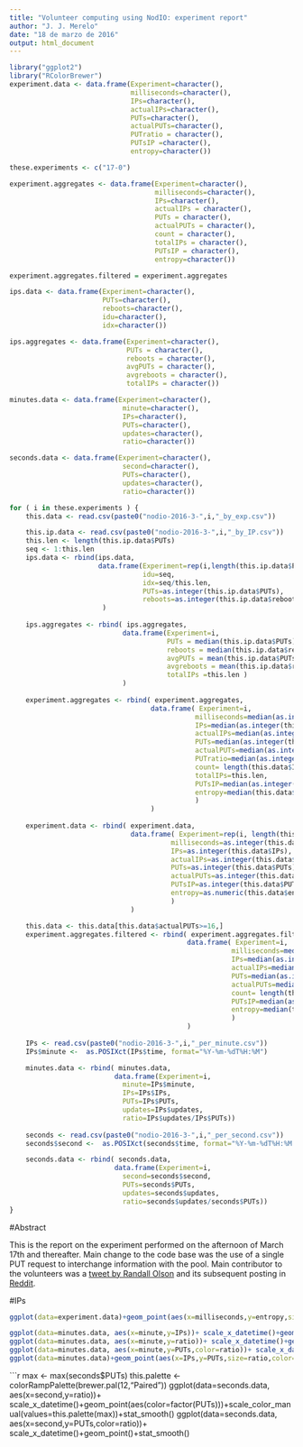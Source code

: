 ```yaml
---
title: "Volunteer computing using NodIO: experiment report"
author: "J. J. Merelo"
date: "18 de marzo de 2016"
output: html_document
---
```


```r

library("ggplot2")
library("RColorBrewer")
experiment.data <- data.frame(Experiment=character(),
                              milliseconds=character(),                           
                              IPs=character(), 
                              actualIPs=character(),
                              PUTs=character(),
                              actualPUTs=character(),
                              PUTratio = character(),
                              PUTsIP =character(),
                              entropy=character())

these.experiments <- c("17-0")

experiment.aggregates <- data.frame(Experiment=character(),
                                    milliseconds=character(),
                                    IPs=character(),
                                    actualIPs = character(),
                                    PUTs = character(),
                                    actualPUTs = character(),
                                    count = character(),
                                    totalIPs = character(),
                                    PUTsIP = character(),
                                    entropy=character())

experiment.aggregates.filtered = experiment.aggregates

ips.data <- data.frame(Experiment=character(),                      
                       PUTs=character(),
                       reboots=character(),
                       idu=character(),
                       idx=character())

ips.aggregates <- data.frame(Experiment=character(),
                             PUTs = character(),
                             reboots = character(),
                             avgPUTs = character(),
                             avgreboots = character(),
                             totalIPs = character())

minutes.data <- data.frame(Experiment=character(),                      
                            minute=character(),
                            IPs=character(),
                            PUTs=character(),
                            updates=character(),
                            ratio=character())

seconds.data <- data.frame(Experiment=character(),                      
                            second=character(),
                            PUTs=character(),
                            updates=character(),
                            ratio=character())

for ( i in these.experiments ) {
    this.data <- read.csv(paste0("nodio-2016-3-",i,"_by_exp.csv"))

    this.ip.data <- read.csv(paste0("nodio-2016-3-",i,"_by_IP.csv"))
    this.len <- length(this.ip.data$PUTs)
    seq <- 1:this.len
    ips.data <- rbind(ips.data,
                      data.frame(Experiment=rep(i,length(this.ip.data$PUTs)),
                                 idu=seq,
                                 idx=seq/this.len,
                                 PUTs=as.integer(this.ip.data$PUTs),
                                 reboots=as.integer(this.ip.data$reboots))
                       )
    
    ips.aggregates <- rbind( ips.aggregates,
                            data.frame(Experiment=i,
                                       PUTs = median(this.ip.data$PUTs),
                                       reboots = median(this.ip.data$reboots),
                                       avgPUTs = mean(this.ip.data$PUTs),
                                       avgreboots = mean(this.ip.data$reboots),
                                       totalIPs =this.len )
                            )
    
    experiment.aggregates <- rbind( experiment.aggregates,
                                   data.frame( Experiment=i,                   
                                              milliseconds=median(as.integer(this.data$milliseconds)),
                                              IPs=median(as.integer(this.data$IPs)),
                                              actualIPs=median(as.integer(this.data$actualIPs)),
                                              PUTs=median(as.integer(this.data$PUTs)),
                                              actualPUTs=median(as.integer(this.data$actualPUTs)),
                                              PUTratio=median(as.integer(this.data$actualPUTs)/as.integer(this.data$PUTs)),
                                              count= length(this.data$IPs),
                                              totalIPs=this.len,
                                              PUTsIP=median(as.integer(this.data$PUTs)/as.integer(this.data$IPs)),
                                              entropy=median(this.data$entropy)
                                              )
                                   )
    
    experiment.data <- rbind( experiment.data,
                              data.frame( Experiment=rep(i, length(this.data$IPs)),                   
                                        milliseconds=as.integer(this.data$milliseconds),
                                        IPs=as.integer(this.data$IPs),
                                        actualIPs=as.integer(this.data$actualIPs),
                                        PUTs=as.integer(this.data$PUTs),
                                        actualPUTs=as.integer(this.data$actualPUTs),
                                        PUTsIP=as.integer(this.data$PUTs)/as.integer(this.data$IPs),
                                        entropy=as.numeric(this.data$entropy)
                                        )
                              )

    this.data <- this.data[this.data$actualPUTs>=16,]
    experiment.aggregates.filtered <- rbind( experiment.aggregates.filtered,
                                            data.frame( Experiment=i,                   
                                                       milliseconds=median(as.integer(this.data$milliseconds)),
                                                       IPs=median(as.integer(this.data$IPs)),
                                                       actualIPs=median(as.integer(this.data$actualIPs)),
                                                       PUTs=median(as.integer(this.data$PUTs)),
                                                       actualPUTs=median(as.integer(this.data$actualPUTs)),
                                                       count= length(this.data$IPs),
                                                       PUTsIP=median(as.integer(this.data$PUTs)/as.integer(this.data$IPs)),
                                                       entropy=median(this.data$entropy)
                                                       )
                                            )
    
    IPs <- read.csv(paste0("nodio-2016-3-",i,"_per_minute.csv"))
    IPs$minute <-  as.POSIXct(IPs$time, format="%Y-%m-%dT%H:%M")

    minutes.data <- rbind( minutes.data,
                          data.frame(Experiment=i,                      
                            minute=IPs$minute,
                            IPs=IPs$IPs,
                            PUTs=IPs$PUTs,
                            updates=IPs$updates,
                            ratio=IPs$updates/IPs$PUTs))
    
    seconds <- read.csv(paste0("nodio-2016-3-",i,"_per_second.csv"))
    seconds$second <-  as.POSIXct(seconds$time, format="%Y-%m-%dT%H:%M:%S")

    seconds.data <- rbind( seconds.data,
                          data.frame(Experiment=i,                      
                            second=seconds$second,
                            PUTs=seconds$PUTs,
                            updates=seconds$updates,
                            ratio=seconds$updates/seconds$PUTs))
}

```

#Abstract

This is the report on the experiment performed on the afternoon of March 17th and thereafter. Main change to the code base was the use of a single PUT request to interchange information with the pool. Main contributor to the volunteers was a [tweet by Randall Olson](https://twitter.com/randal_olson/status/710534806090682368) and its subsequent posting in [Reddit](https://twitter.com/PureValueLtd/status/710543530503102464).

#IPs

```r
ggplot(data=experiment.data)+geom_point(aes(x=milliseconds,y=entropy,size=PUTs,color=IPs))
```

```r
ggplot(data=minutes.data, aes(x=minute,y=IPs))+ scale_x_datetime()+geom_line()+stat_smooth()
ggplot(data=minutes.data, aes(x=minute,y=ratio))+ scale_x_datetime()+geom_line()+stat_smooth()
ggplot(data=minutes.data, aes(x=minute,y=PUTs,color=ratio))+ scale_x_datetime()+geom_point()+stat_smooth()
ggplot(data=minutes.data)+geom_point(aes(x=IPs,y=PUTs,size=ratio,color=updates))

```

```r
max <- max(seconds$PUTs)
this.palette <- colorRampPalette(brewer.pal(12,"Paired"))
ggplot(data=seconds.data, aes(x=second,y=ratio))+ scale_x_datetime()+geom_point(aes(color=factor(PUTs)))+scale_color_manual(values=this.palette(max))+stat_smooth()
ggplot(data=seconds.data, aes(x=second,y=PUTs,color=ratio))+ scale_x_datetime()+geom_point()+stat_smooth()


